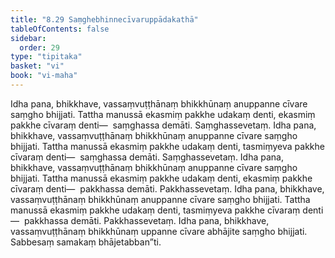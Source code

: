 ```yaml
---
title: "8.29 Saṃghebhinnecīvaruppādakathā"
tableOfContents: false
sidebar:
  order: 29
type: "tipitaka"
basket: "vi"
book: "vi-maha"
---
```



<DynamicBreadcrumb />

<Division number="376" book="vi-maha" e="ch" v="3" p="425">

<Paragraph number="1730" book="vi-maha">
Idha pana, bhikkhave, vassaṃvuṭṭhānaṃ bhikkhūnaṃ anuppanne cīvare saṃgho bhijjati. Tattha manussā ekasmiṃ pakkhe udakaṃ denti, ekasmiṃ pakkhe cīvaraṃ denti—  saṃghassa demāti. Saṃghassevetaṃ.
</Paragraph>

<Paragraph number="1731" book="vi-maha">
Idha pana, bhikkhave, vassaṃvuṭṭhānaṃ bhikkhūnaṃ anuppanne cīvare saṃgho bhijjati. Tattha manussā ekasmiṃ pakkhe udakaṃ denti, tasmiṃyeva pakkhe cīvaraṃ denti—  saṃghassa demāti. Saṃghassevetaṃ.
</Paragraph>

<Paragraph number="1732" book="vi-maha">
Idha pana, bhikkhave, vassaṃvuṭṭhānaṃ bhikkhūnaṃ anuppanne cīvare saṃgho bhijjati. Tattha manussā ekasmiṃ pakkhe udakaṃ denti, ekasmiṃ pakkhe cīvaraṃ denti—  pakkhassa demāti. Pakkhassevetaṃ.
</Paragraph>

<Paragraph number="1733" book="vi-maha">
Idha pana, bhikkhave, vassaṃvuṭṭhānaṃ bhikkhūnaṃ anuppanne cīvare saṃgho bhijjati. Tattha manussā ekasmiṃ pakkhe udakaṃ denti, tasmiṃyeva pakkhe cīvaraṃ denti—  pakkhassa demāti. Pakkhassevetaṃ.
</Paragraph>

<Paragraph number="1734" book="vi-maha">
Idha pana, bhikkhave, vassaṃvuṭṭhānaṃ bhikkhūnaṃ uppanne cīvare abhājite saṃgho bhijjati. Sabbesaṃ samakaṃ bhājetabban”ti.
</Paragraph>
</Division>